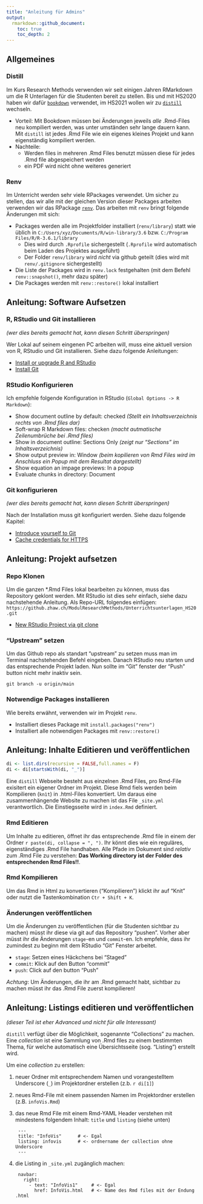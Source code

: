 ```yaml
---
title: "Anleitung für Admins"
output: 
  rmarkdown::github_document:
    toc: true
    toc_depth: 2
---
```


## Allgemeines

### Distill 

Im Kurs Research Methods verwenden wir seit einigen Jahren RMarkdown um die R Unterlagen für die Studenten bereit zu stellen. Bis und mit HS2020 haben wir dafür [`bookdown`](https://bookdown.org/yihui/blogdown/) verwendet, im HS2021 wollen wir zu [`distill`](https://rstudio.github.io/distill/) wechseln. 

- Vorteil: Mit Bookdown müssen bei Änderungen jeweils *alle* .Rmd-Files neu kompiliert werden, was unter umständen sehr lange dauern kann. Mit `distill` ist jedes .Rmd File wie ein eigenes kleines Projekt und kann eigenständig kompiliert werden.
- Nachteile: 
  - Werden files in mehreren .Rmd Files benutzt müssen diese für jedes .Rmd file abgespeichert werden
  - ein PDF wird nicht ohne weiteres generiert

### Renv

Im Unterricht werden sehr viele RPackages verwendet. Um sicher zu stellen, das wir alle mit der gleichen Version dieser Packages arbeiten verwenden wir das RPackage [`renv`](https://rstudio.github.io/renv/). Das arbeiten mit `renv` bringt folgende Änderungen mit sich:

- Packages werden alle im Projektfolder installiert (`renv/library`) statt wie üblich in `C:/Users/xyz/Documents/R/win-library/3.6` bzw. `C:/Program Files/R/R-3.6.1/library`
  - Dies wird durch `.Rprofile` sichergestellt (`.Rprofile` wird automatisch beim Laden des Projektes ausgeführt) 
  - Der Folder `renv/library` wird *nicht* via github geteilt (dies wird mit `renv/.gitignore` sichergestellt)
- Die Liste der Packages wird in `renv.lock` festgehalten (mit dem Befehl `renv::snapshot()`, mehr dazu später)
- Die Packages werden mit `renv::restore()` lokal installiert


## Anleitung: Software Aufsetzen

### R, RStudio und Git installieren

*(wer dies bereits gemacht hat, kann diesen Schritt überspringen)*

Wer Lokal auf seinem eingenen PC arbeiten will, muss eine aktuell version von R, RStudio und Git installieren. Siehe dazu folgende Anleitungen:

- [Install or upgrade R and RStudio](https://happygitwithr.com/install-r-rstudio.html)
- [Install Git](https://happygitwithr.com/install-git.html)


### RStudio Konfigurieren

Ich empfehle folgende Konfiguration in RStudio (`Global Options -> R Markdown`):

- Show document outline by default: checked *(Stellt ein Inhaltsverzeichnis rechts von .Rmd files dar)*
- Soft-wrap R Markdown files: checken *(macht autmatische Zeilenumbrüche bei .Rmd files)*
- Show in document outline: Sections Only *(zeigt nur "Sections" im Inhaltsverzeichnis)*
- Show output preview in: Window *(beim kopilieren von Rmd Files wird im Anschluss ein Popup mit dem Resultat dargestellt)*
- Show equation an impage previews: In a popup
- Evaluate chunks in directory: Document


### Git konfigurieren

*(wer dies bereits gemacht hat, kann diesen Schritt überspringen)*

Nach der Installation muss git konfiguriert werden. Siehe dazu folgende Kapitel:

- [Introduce yourself to Git](https://happygitwithr.com/hello-git.html)
- [Cache credentials for HTTPS](https://happygitwithr.com/credential-caching.html)


## Anleitung: Projekt aufsetzen


### Repo Klonen

Um die ganzen *.Rmd Files lokal bearbeiten zu können, muss das Repository geklont werden. Mit RStudio ist dies sehr einfach, siehe dazu nachstehende Anleitung. Als Repo-URL folgendes einfügen: `https://github.zhaw.ch/ModulResearchMethods/Unterrichtsunterlagen_HS20.git`

- [New RStudio Project via git clone](https://happygitwithr.com/new-github-first.html#new-rstudio-project-via-git)

### "Upstream" setzen

Um das Github repo als standart "upstream" zu setzen muss man im Terminal nachstehenden Befehl eingeben. Danach RStudio neu starten und das entsprechende Projekt laden. Nun sollte im "Git" fenster der "Push" button nicht mehr inaktiv sein.

```
git branch -u origin/main
```


### Notwendige Packages installieren

Wie bereits erwähnt, verwenden wir im Projekt `renv`. 

- Installiert dieses Package mit `install.packages("renv")`
- Installiert alle notwendigen Packages mit `renv::restore()`




## Anleitung: Inhalte Editieren und veröffentlichen


```r

di <- list.dirs(recursive = FALSE,full.names = F)
di <- di[startsWith(di, "_")]


```


Eine `distill` Webseite besteht aus einzelnen .Rmd Files, pro Rmd-File exisitert ein eigener Ordner im Projekt. Diese Rmd fiels werden beim Kompilieren (`knìt`) in  .html-Files konvertiert. Um daraus eine zusammenhängende Website zu machen ist das File `_site.yml` verantwortlich. Die Einstiegsseite wird in `index.Rmd` definiert. 

### Rmd Editieren

Um Inhalte zu editieren, öffnet ihr das entsprechende .Rmd file in einem der Ordner `r paste(di, collapse = ", ")`. Ihr könnt dies wie ein reguläres, eigenständiges .Rmd File handhaben. Alle Pfade im Dokument sind *relativ* zum .Rmd File zu verstehen: **Das Working directory ist der Folder des entsprechenden Rmd Files!!**. 


### Rmd Kompilieren

Um das Rmd in Html zu konvertieren ("Kompilieren") klickt ihr auf "Knit" oder nutzt die Tastenkombination `Ctr + Shift + K`. 

### Änderungen veröffentlichen

Um die Änderungen zu veröffentlichen (für die Studenten sichtbar zu machen) müsst ihr diese via git auf das Repository "pushen". Vorher aber müsst ihr die Änderungen `stage`-en und `commit`-en. Ich empfehle, dass ihr zumindest zu beginn mit dem RStudio "Git" Fenster arbeitet. 

- `stage`: Setzen eines Häckchens bei "Staged"
- `commit`: Klick auf den Button "commit"
- `push`: Click auf den button "Push"

*Achtung*: Um Änderungen, die ihr am  .Rmd gemacht habt, sichtbar zu machen müsst ihr das .Rmd File zuerst kompilieren! 

## Anleitung: Listings editieren und veröffentlichen

*(dieser Teil ist eher Advanced und nicht für alle Interessant)*

`distill` verfügt über die Möglichkeit, sogenannte "Collections" zu machen. Eine *collection* ist eine Sammlung von .Rmd files zu einem bestimmten Thema, für welche automatisch eine Übersichtsseite (sog. "Listing") erstellt wird. 

Um eine *collection* zu erstellen:

1. neuer Ordner mit entsprechendem Namen und vorangestelltem Underscore (`_`) im Projektordner erstellen (z.b. `r di[1]`)
2. neues Rmd-File mit einem passenden Namen im Projektordner erstellen (z.B. `infoVis.Rmd`)
3. das neue Rmd File mit einem Rmd-YAML Header verstehen mit mindestens folgendem Inhalt: `title` und `listing` (siehe unten)

        ---
        title: "InfoVis"      # <- Egal
        listing: infovis      # <- ordnername der collection ohne Underscore
        ---
4. die Listing in `_site.yml` zugänglich machen:

        navbar:
          right:
            - text: "InfoVis1"     # <- Egal
              href: InfoVis.html   # <- Name des Rmd files mit der Endung .html

